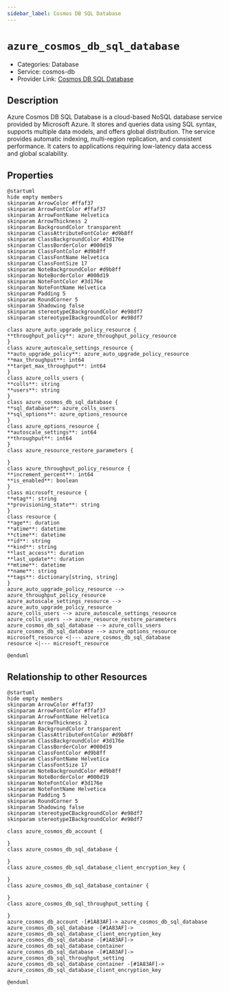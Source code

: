 ```yaml
---
sidebar_label: Cosmos DB SQL Database
---
```


# `azure_cosmos_db_sql_database`

- Categories: Database
- Service: cosmos-db
- Provider Link: [Cosmos DB SQL Database](https://learn.microsoft.com/en-us/azure/cosmos-db/sql/)

## Description
Azure Cosmos DB SQL Database is a cloud-based NoSQL database service provided by Microsoft Azure. It stores and queries data using SQL syntax, supports multiple data models, and offers global distribution. The service provides automatic indexing, multi-region replication, and consistent performance. It caters to applications requiring low-latency data access and global scalability.

## Properties
<ZoomPanPinch>

```kroki imgType="plantuml" imgAlt="Diagram of Cosmos DB SQL Database data model"
@startuml
hide empty members
skinparam ArrowColor #ffaf37
skinparam ArrowFontColor #ffaf37
skinparam ArrowFontName Helvetica
skinparam ArrowThickness 2
skinparam BackgroundColor transparent
skinparam ClassAttributeFontColor #d9b8ff
skinparam ClassBackgroundColor #3d176e
skinparam ClassBorderColor #000d19
skinparam ClassFontColor #d9b8ff
skinparam ClassFontName Helvetica
skinparam ClassFontSize 17
skinparam NoteBackgroundColor #d9b8ff
skinparam NoteBorderColor #000d19
skinparam NoteFontColor #3d176e
skinparam NoteFontName Helvetica
skinparam Padding 5
skinparam RoundCorner 5
skinparam Shadowing false
skinparam stereotypeCBackgroundColor #e98df7
skinparam stereotypeIBackgroundColor #e98df7

class azure_auto_upgrade_policy_resource {
**throughput_policy**: azure_throughput_policy_resource
}
class azure_autoscale_settings_resource {
**auto_upgrade_policy**: azure_auto_upgrade_policy_resource
**max_throughput**: int64
**target_max_throughput**: int64
}
class azure_colls_users {
**colls**: string
**users**: string
}
class azure_cosmos_db_sql_database {
**sql_database**: azure_colls_users
**sql_options**: azure_options_resource
}
class azure_options_resource {
**autoscale_settings**: int64
**throughput**: int64
}
class azure_resource_restore_parameters {

}
class azure_throughput_policy_resource {
**increment_percent**: int64
**is_enabled**: boolean
}
class microsoft_resource {
**etag**: string
**provisioning_state**: string
}
class resource {
**age**: duration
**atime**: datetime
**ctime**: datetime
**id**: string
**kind**: string
**last_access**: duration
**last_update**: duration
**mtime**: datetime
**name**: string
**tags**: dictionary[string, string]
}
azure_auto_upgrade_policy_resource --> azure_throughput_policy_resource
azure_autoscale_settings_resource --> azure_auto_upgrade_policy_resource
azure_colls_users --> azure_autoscale_settings_resource
azure_colls_users --> azure_resource_restore_parameters
azure_cosmos_db_sql_database --> azure_colls_users
azure_cosmos_db_sql_database --> azure_options_resource
microsoft_resource <|--- azure_cosmos_db_sql_database
resource <|--- microsoft_resource

@enduml
```

</ZoomPanPinch>


## Relationship to other Resources
<ZoomPanPinch>

```kroki imgType="plantuml" imgAlt="Diagram of Cosmos DB SQL Database resource relationships"
@startuml
hide empty members
skinparam ArrowColor #ffaf37
skinparam ArrowFontColor #ffaf37
skinparam ArrowFontName Helvetica
skinparam ArrowThickness 2
skinparam BackgroundColor transparent
skinparam ClassAttributeFontColor #d9b8ff
skinparam ClassBackgroundColor #3d176e
skinparam ClassBorderColor #000d19
skinparam ClassFontColor #d9b8ff
skinparam ClassFontName Helvetica
skinparam ClassFontSize 17
skinparam NoteBackgroundColor #d9b8ff
skinparam NoteBorderColor #000d19
skinparam NoteFontColor #3d176e
skinparam NoteFontName Helvetica
skinparam Padding 5
skinparam RoundCorner 5
skinparam Shadowing false
skinparam stereotypeCBackgroundColor #e98df7
skinparam stereotypeIBackgroundColor #e98df7

class azure_cosmos_db_account {

}
class azure_cosmos_db_sql_database {

}
class azure_cosmos_db_sql_database_client_encryption_key {

}
class azure_cosmos_db_sql_database_container {

}
class azure_cosmos_db_sql_throughput_setting {

}
azure_cosmos_db_account -[#1A83AF]-> azure_cosmos_db_sql_database
azure_cosmos_db_sql_database -[#1A83AF]-> azure_cosmos_db_sql_database_client_encryption_key
azure_cosmos_db_sql_database -[#1A83AF]-> azure_cosmos_db_sql_database_container
azure_cosmos_db_sql_database -[#1A83AF]-> azure_cosmos_db_sql_throughput_setting
azure_cosmos_db_sql_database_container -[#1A83AF]-> azure_cosmos_db_sql_database_client_encryption_key

@enduml
```

</ZoomPanPinch>




